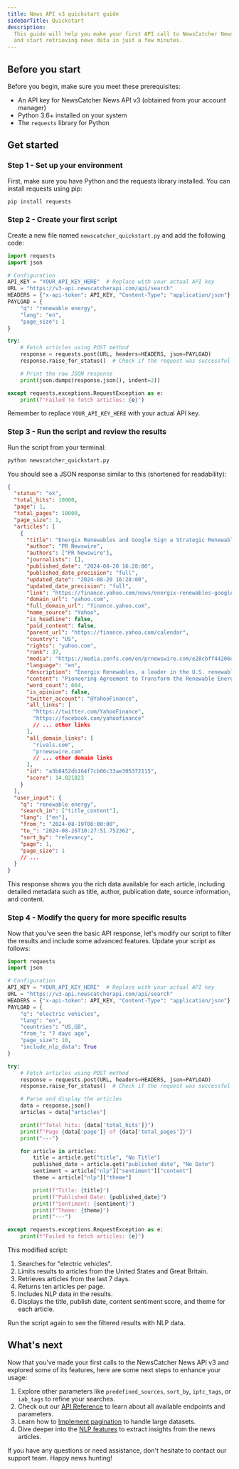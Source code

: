 ```yaml
---
title: News API v3 quickstart guide
sidebarTitle: Quickstart
description:
  This guide will help you make your first API call to NewsCatcher News API v3
  and start retrieving news data in just a few minutes.
---
```


## Before you start

Before you begin, make sure you meet these prerequisites:

- An API key for NewsCatcher News API v3 (obtained from your account manager)
- Python 3.6+ installed on your system
- The `requests` library for Python

## Get started

### Step 1 - Set up your environment

First, make sure you have Python and the requests library installed. You can
install requests using pip:

```bash
pip install requests
```

### Step 2 - Create your first script

Create a new file named `newscatcher_quickstart.py` and add the following code:

```python
import requests
import json

# Configuration
API_KEY = "YOUR_API_KEY_HERE"  # Replace with your actual API key
URL = "https://v3-api.newscatcherapi.com/api/search"
HEADERS = {"x-api-token": API_KEY, "Content-Type": "application/json"}
PAYLOAD = {
    "q": "renewable energy",
    "lang": "en",
    "page_size": 1
}

try:
    # Fetch articles using POST method
    response = requests.post(URL, headers=HEADERS, json=PAYLOAD)
    response.raise_for_status()  # Check if the request was successful

    # Print the raw JSON response
    print(json.dumps(response.json(), indent=2))

except requests.exceptions.RequestException as e:
    print(f"Failed to fetch articles: {e}")
```

Remember to replace `YOUR_API_KEY_HERE` with your actual API key.

### Step 3 - Run the script and review the results

Run the script from your terminal:

```bash
python newscatcher_quickstart.py
```

You should see a JSON response similar to this (shortened for readability):

```json
{
  "status": "ok",
  "total_hits": 10000,
  "page": 1,
  "total_pages": 10000,
  "page_size": 1,
  "articles": [
    {
      "title": "Energix Renewables and Google Sign a Strategic Renewable Energy Agreement",
      "author": "PR Newswire",
      "authors": ["PR Newswire"],
      "journalists": [],
      "published_date": "2024-08-20 16:28:00",
      "published_date_precision": "full",
      "updated_date": "2024-08-20 16:28:00",
      "updated_date_precision": "full",
      "link": "https://finance.yahoo.com/news/energix-renewables-google-sign-strategic-162800318.html",
      "domain_url": "yahoo.com",
      "full_domain_url": "finance.yahoo.com",
      "name_source": "Yahoo",
      "is_headline": false,
      "paid_content": false,
      "parent_url": "https://finance.yahoo.com/calendar",
      "country": "US",
      "rights": "yahoo.com",
      "rank": 37,
      "media": "https://media.zenfs.com/en/prnewswire.com/e28cbff44206d28b1afd175f5527ddff",
      "language": "en",
      "description": "Energix Renewables, a leader in the U.S. renewable energy sector and part of the Energix Group, a global leader in renewable energy, is proud to announce the signing of a strategic long-term agreement…",
      "content": "Pioneering Agreement to Transform the Renewable Energy Landscape in the U.S.\nARLINGTON, Va., Aug. 20, 2024 /PRNewswire/ -- Energix Renewables, a leader in the U.S. renewable energy sector and part of the Energix Group, a global leader in renewable energy, is proud to announce the signing of a strategic long-term agreement with Google...",
      "word_count": 664,
      "is_opinion": false,
      "twitter_account": "@YahooFinance",
      "all_links": [
        "https://twitter.com/YahooFinance",
        "https://facebook.com/yahoofinance"
        // ... other links
      ],
      "all_domain_links": [
        "rivals.com",
        "prnewswire.com"
        // ... other domain links
      ],
      "id": "a3b8452db164f7cb06c33ae305372115",
      "score": 14.821823
    }
  ],
  "user_input": {
    "q": "renewable energy",
    "search_in": ["title_content"],
    "lang": ["en"],
    "from_": "2024-08-19T00:00:00",
    "to_": "2024-08-26T10:27:51.752362",
    "sort_by": "relevancy",
    "page": 1,
    "page_size": 1
    // ...
  }
}
```

This response shows you the rich data available for each article, including
detailed metadata such as title, author, publication date, source information,
and content.

### Step 4 - Modify the query for more specific results

Now that you've seen the basic API response, let's modify our script to filter
the results and include some advanced features. Update your script as follows:

```python
import requests
import json

# Configuration
API_KEY = "YOUR_API_KEY_HERE"  # Replace with your actual API key
URL = "https://v3-api.newscatcherapi.com/api/search"
HEADERS = {"x-api-token": API_KEY, "Content-Type": "application/json"}
PAYLOAD = {
    "q": "electric vehicles",
    "lang": "en",
    "countries": "US,GB",
    "from_": "7 days ago",
    "page_size": 10,
    "include_nlp_data": True
}

try:
    # Fetch articles using POST method
    response = requests.post(URL, headers=HEADERS, json=PAYLOAD)
    response.raise_for_status()  # Check if the request was successful

    # Parse and display the articles
    data = response.json()
    articles = data["articles"]

    print(f"Total hits: {data['total_hits']}")
    print(f"Page {data['page']} of {data['total_pages']}")
    print("---")

    for article in articles:
        title = article.get("title", "No Title")
        published_date = article.get("published_date", "No Date")
        sentiment = article["nlp"]["sentiment"]["content"]
        theme = article["nlp"]["theme"]

        print(f"Title: {title}")
        print(f"Published Date: {published_date}")
        print(f"Sentiment: {sentiment}")
        print(f"Theme: {theme}")
        print("---")

except requests.exceptions.RequestException as e:
    print(f"Failed to fetch articles: {e}")
```

This modified script:

1. Searches for "electric vehicles".
2. Limits results to articles from the United States and Great Britain.
3. Retrieves articles from the last 7 days.
4. Returns ten articles per page.
5. Includes NLP data in the results.
6. Displays the title, publish date, content sentiment score, and theme for each
   article.

Run the script again to see the filtered results with NLP data.

## What's next

Now that you've made your first calls to the NewsCatcher News API v3 and
explored some of its features, here are some next steps to enhance your usage:

1. Explore other parameters like `predefined_sources`, `sort_by`, `iptc_tags`,
   or `iab_tags` to refine your searches.
2. Check out our [API Reference](/docs/v3/api-reference) to learn about all
   available endpoints and parameters.
3. Learn how to
   [Implement pagination](/docs/v3/documentation/how-to/paginate-large-datasets)
   to handle large datasets.
4. Dive deeper into the
   [NLP features](/docs/v3/documentation/guides-and-concepts/nlp-features) to
   extract insights from the news articles.

If you have any questions or need assistance, don't hesitate to contact our
support team. Happy news hunting!
